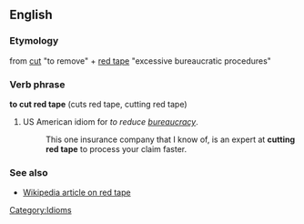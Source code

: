==English==

===Etymology===
from [[cut]] "to remove" + [[red tape]] "excessive bureaucratic procedures"

===Verb phrase===
'''to cut red tape''' (cuts red tape, cutting red tape)

#US American idiom for ''to reduce [[bureaucracy]]''.
#: This one insurance company that I know of, is an expert at '''cutting red tape''' to process your claim faster.

===See also===
*[[w:red_tape|Wikipedia article on red tape]]

[[Category:Idioms]]